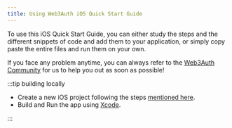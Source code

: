 ```yaml
---
title: Using Web3Auth iOS Quick Start Guide
---
```


To use this iOS Quick Start Guide, you can either study the steps and the different snippets of code and add them to your application, or simply copy
paste the entire files and run them on your own.

If you face any problem anytime, you can always refer to the [Web3Auth Community](https://community.web3auth.io/) for us to help you out as soon as
possible!

:::tip building locally

- Create a new iOS project following the steps [mentioned here](https://developer.apple.com/documentation/xcode/creating-an-xcode-project-for-an-app).
- Build and Run the app using [Xcode](https://developer.apple.com/documentation/xcode/building-and-running-an-app).

:::
